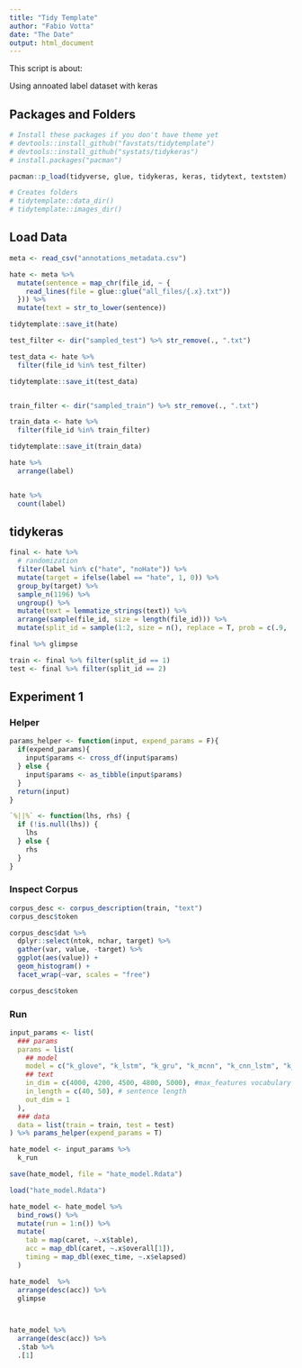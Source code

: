 ```yaml
---
title: "Tidy Template"
author: "Fabio Votta"
date: "The Date"
output: html_document
---
```


This script is about:

Using annoated label dataset with keras 

## Packages and Folders

```r
# Install these packages if you don't have theme yet
# devtools::install_github("favstats/tidytemplate")
# devtools::install_github("systats/tidykeras")
# install.packages("pacman")

pacman::p_load(tidyverse, glue, tidykeras, keras, tidytext, textstem)

# Creates folders
# tidytemplate::data_dir()
# tidytemplate::images_dir()
```


## Load Data

```r
meta <- read_csv("annotations_metadata.csv")

hate <- meta %>% 
  mutate(sentence = map_chr(file_id, ~ {
    read_lines(file = glue::glue("all_files/{.x}.txt"))
  })) %>% 
  mutate(text = str_to_lower(sentence))

tidytemplate::save_it(hate)

test_filter <- dir("sampled_test") %>% str_remove(., ".txt")

test_data <- hate %>% 
  filter(file_id %in% test_filter)

tidytemplate::save_it(test_data)


train_filter <- dir("sampled_train") %>% str_remove(., ".txt")

train_data <- hate %>% 
  filter(file_id %in% train_filter)

tidytemplate::save_it(train_data)

hate %>% 
  arrange(label)


hate %>% 
  count(label)
```


## tidykeras

```r

final <- hate %>% 
  # randomization
  filter(label %in% c("hate", "noHate")) %>% 
  mutate(target = ifelse(label == "hate", 1, 0)) %>% 
  group_by(target) %>% 
  sample_n(1196) %>% 
  ungroup() %>% 
  mutate(text = lemmatize_strings(text)) %>% 
  arrange(sample(file_id, size = length(file_id))) %>% 
  mutate(split_id = sample(1:2, size = n(), replace = T, prob = c(.9, .1))) 

final %>% glimpse 

train <- final %>% filter(split_id == 1)
test <- final %>% filter(split_id == 2)

```


## Experiment 1

### Helper

```r
params_helper <- function(input, expend_params = F){
  if(expend_params){
    input$params <- cross_df(input$params)
  } else {
    input$params <- as_tibble(input$params)
  }
  return(input)
}

`%||%` <- function(lhs, rhs) {
  if (!is.null(lhs)) {
    lhs
  } else {
    rhs
  }
}
```

### Inspect Corpus

```r
corpus_desc <- corpus_description(train, "text")
corpus_desc$token
```

```r
corpus_desc$dat %>%
  dplyr::select(ntok, nchar, target) %>%
  gather(var, value, -target) %>%
  ggplot(aes(value)) +
  geom_histogram() +
  facet_wrap(~var, scales = "free")
```

```r
corpus_desc$token
```


### Run

```r
input_params <- list(
  ### params
  params = list(
    ## model
    model = c("k_glove", "k_lstm", "k_gru", "k_mcnn", "k_cnn_lstm", "k_gru_cnn"), 
    ## text
    in_dim = c(4000, 4200, 4500, 4800, 5000), #max_features vocabulary
    in_length = c(40, 50), # sentence length 
    out_dim = 1
  ),
  ### data
  data = list(train = train, test = test)
) %>% params_helper(expend_params = T)

hate_model <- input_params %>% 
  k_run

save(hate_model, file = "hate_model.Rdata")
```


```r
load("hate_model.Rdata")

hate_model <- hate_model %>%
  bind_rows() %>% 
  mutate(run = 1:n()) %>% 
  mutate(
    tab = map(caret, ~.x$table),
    acc = map_dbl(caret, ~.x$overall[1]),
    timing = map_dbl(exec_time, ~.x$elapsed)
  )

hate_model  %>% 
  arrange(desc(acc)) %>%
  glimpse



hate_model %>% 
  arrange(desc(acc)) %>% 
  .$tab %>% 
  .[1]
```
